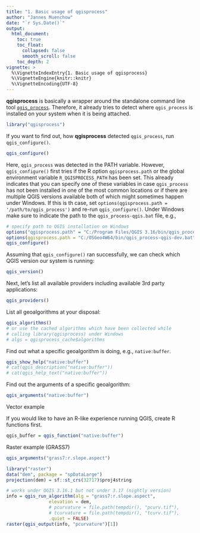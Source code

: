 ```yaml
---
title: "1. Basic usage of qgisprocess"
author: "Jannes Muenchow"
date: "`r Sys.Date()`"
output:
  html_document:
    toc: true
    toc_float:
      collapsed: false
      smooth_scroll: false
    toc_depth: 2
vignette: >
  %\VignetteIndexEntry{1. Basic usage of qgisprocess}
  %\VignetteEngine{knitr::knitr}
  %\VignetteEncoding{UTF-8}
---
```


**qgisprocess** is basically a wrapper around the standalone command line tool [`qgis_process`](https://github.com/qgis/QGIS-Documentation/issues/5803).
Therefore, it already tries to detect where `qgis_process` is installed on your system when it is being attached.

```r
library("qgisprocess")
```

If you want to find out, how **qgisprocess**  detected `qgis_process`, run `qgis_configure()`.

```r
qgis_configure()
```

Here, `qgis_process` was detected in the PATH variable.
However, `qgis_configure()` first tries if the R option `qgisprocess.path` or the global environment variable `R_QGISPROCESS_PATH` has been set.
This already indicates that you can specify one of these variables in case `qgis_process` has not been installed in one of the most common locations or if there are multiple QGIS versions available both of which might sometimes happen under Windows.
If this is th case, set `options(qgisprocess.path = '/path/to/qgis_process')` and re-run `qgis_configure()`.
Under Windows make sure to indicate the path to the `qgis_process-qgis.bat` file, e.g.,

```r
# specify path to QGIS installation on Windows 
options("qgisprocess.path" = "C:/Program Files/QGIS 3.16/bin/qgis_process-qgis.bat")
options(qgisprocess.path = "C:/OSGeo4W64/bin/qgis_process-qgis-dev.bat")
qgis_configure()
```

Assuming that `qgis_configure()` ran successfully, we can check which QGIS version our system is running:

```r
qgis_version()
```

Next, let's list all available providers including available 3rd party applications: 

```r
qgis_providers()
```

List all geoalgorithms at your disposal:

```r
qgis_algorithms()
# or use the cached algorithms which have been collected while
# calling library(qgisprocess) under Windows
# algs = qgisprocess_cache$algorithms
```

Find out what a specific geoalgorithm is doing, e.g., `native:buffer`.

```r
qgis_show_help("native:buffer")
# cat(qgis_description("native:buffer"))
# cat(qgis_help_text("native:buffer"))
```

Find out the arguments of a specific geoalgorithm:

```r
qgis_arguments("native:buffer")
```


Vector example

If you would like to have an R-like experience running QGIS, create R functions first.

```r
qgis_buffer = qgis_function("native:buffer")
```


Raster example (GRASS7)

```r
qgis_arguments("grass7:r.slope.aspect")
```

```r
library("raster")
data("dem", package = "spDataLarge")
projection(dem) = sf::st_crs(32717)$proj4string

# works under QGIS 3.16.1 but not under 3.17 (nightly version)
info = qgis_run_algorithm(alg = "grass7:r.slope.aspect",
                elevation = dem, 
                # pcurvature = file.path(tempdir(), "pcurv.tif"),
                # tcurvature = file.path(tempdir(), "tcurv.tif"),
                .quiet = FALSE)
raster(qgis_output(info, "pcurvature")[1])
```

<!--
# raster example
## ----slope_aspect, eval = TRUE, messages = FALSE, cache = FALSE----------
params$elevation <- dem
params$pcurvature <- file.path(tempdir(), "pcurv.tif")
params$tcurvature <- file.path(tempdir(), "tcurv.tif")
out <- run_qgis(alg = "grass7:r.slope.aspect",
                params = params,
                load_output = TRUE,
                show_output_paths = FALSE)
class(out)
names(out)

## ----eval = FALSE--------------------------------------------------------
library("raster")
plot(stack(out))

-->
